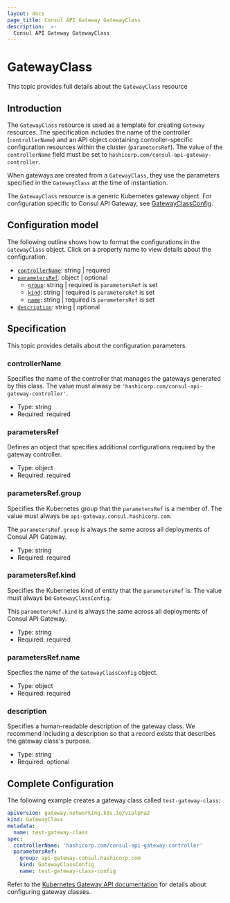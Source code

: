 ```yaml
---
layout: docs
page_title: Consul API Gateway GatewayClass
description:  >-
  Consul API Gateway GatewayClass
---
```


# GatewayClass

This topic provides full details about the `GatewayClass` resource

## Introduction

The `GatewayClass` resource is used as a template for creating `Gateway` resources.
The specification includes the name of the controller (`controllerName`) and an API object containing controller-specific configuration resources within the cluster (`parametersRef`).
The value of the `controllerName` field must be set to `hashicorp.com/consul-api-gateway-controller`.

When gateways are created from a `GatewayClass`, they use the parameters specified in the `GatewayClass` at the time of instantiation.

The `GatewayClass` resource is a generic Kubernetes gateway object. For configuration specific to Consul API Gateway, see [GatewayClassConfig](/docs/api-gateway/configuration/gatewayclassconfig).

## Configuration model
The following outline shows how to format the configurations in the `GatewayClass` object. Click on a property name to view details about the configuration.

* [`controllerName`](#controllername): string | required
* [`parametersRef`](#parametersref): object | optional
  * [`group`]([#parametersref-group): string | required is `parametersRef` is set
  * [`kind`](#parametersref-kind): string | required is `parametersRef` is set
  * [`name`](#parametersref-name): string | required is `parametersRef` is set
* [`description`](#description): string | optional

## Specification

This topic provides details about the configuration parameters.

### controllerName
Specifies the name of the controller that manages the gateways generated by this class. The value must alwasy be `'hashicorp.com/consul-api-gateway-controller'`.

* Type: string
* Required: required

### parametersRef
Defines an object that specifies additional configurations required by the gateway controller.
* Type: object
* Required: required

### parametersRef.group
Specifies the Kubernetes group that the `parametersRef` is a member of. The value must always be `api-gateway.consul.hashicorp.com`.

The `parametersRef.group` is always the same across all deployments of Consul API Gateway.

* Type: string
* Required: required

### parametersRef.kind
Specifies the Kubernetes kind of entity that the `parametersRef` is. The value must always be `GatewayClassConfig`. 

This `parametersRef.kind` is always the same across all deployments of Consul API Gateway.

* Type: string
* Required: required

### parametersRef.name
Specfies the name of the `GatewayClassConfig` object.
* Type: object
* Required: required

### description
Specifies a human-readable description of the gateway class. We recommend including a description so that a record exists that describes the gateway class's purpose.
* Type: string
* Required: optional

## Complete Configuration
The following example creates a gateway class called `test-gateway-class`:

<CodeBlockConfig filename="gateway.yaml">

  ```yaml
  apiVersion: gateway.networking.k8s.io/v1alpha2
  kind: GatewayClass
  metadata:
    name: test-gateway-class
  spec:
    controllerName: 'hashicorp.com/consul-api-gateway-controller'
    parametersRef:
      group: api-gateway.consul.hashicorp.com
      kind: GatewayClassConfig
      name: test-gateway-class-config
```
</CodeBlockConfig>

Refer to the [Kubernetes Gateway API documentation](https://gateway-api.sigs.k8s.io/v1alpha2/references/spec/#gateway.networking.k8s.io/v1alpha2.GatewayClass) for details about configuring gateway classes.


